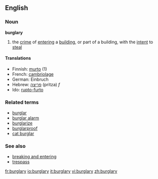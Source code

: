 ==English==
===Noun===
{{wikipedia}}
'''burglary'''
# the [[crime]] of [[entering]] a [[building]], or part of a building, with the [[intent]] to [[steal]]

====Translations====
*Finnish: [[murto]] (1)
*French: [[cambriolage]]
*German: Einbruch
*Hebrew: [[פריצה]] (pritza) ''f''
*Ido: [[rupto-furto]]

===Related terms===
*[[burglar]]
*[[burglar alarm]]
*[[burglarize]]
*[[burglarproof]]
*[[cat burglar]]
===See also===
*[[breaking and entering]]
*[[trespass]]

[[fr:burglary]]
[[io:burglary]]
[[it:burglary]]
[[vi:burglary]]
[[zh:burglary]]